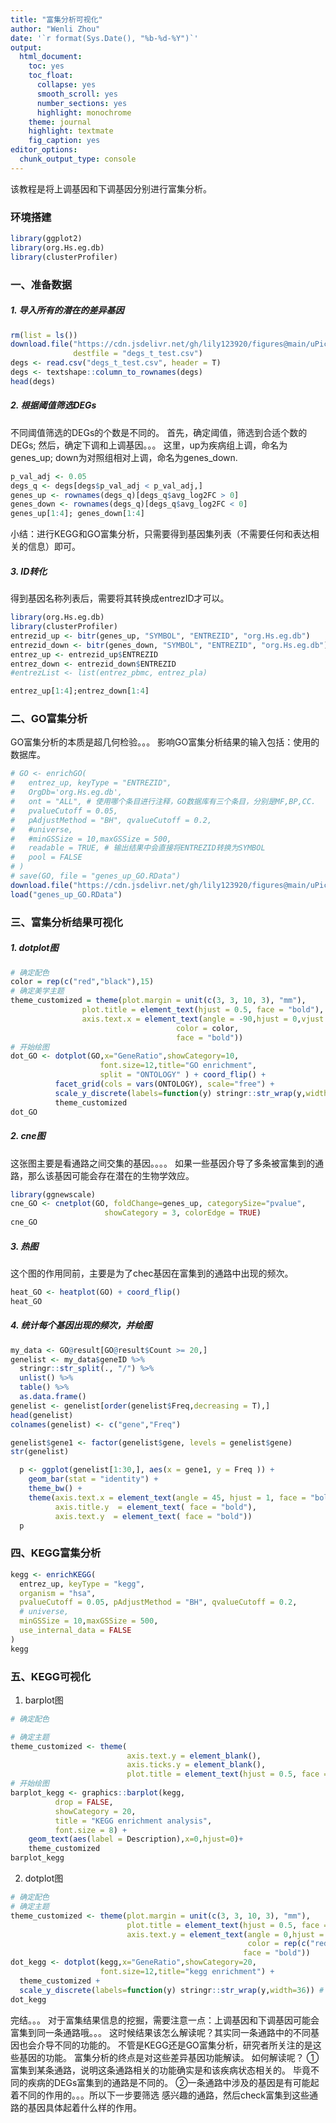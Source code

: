 ```yaml
---
title: "富集分析可视化"
author: "Wenli Zhou"
date: '`r format(Sys.Date(), "%b-%d-%Y")`'
output:  
  html_document: 
    toc: yes
    toc_float:
      collapse: yes
      smooth_scroll: yes
      number_sections: yes
      highlight: monochrome
    theme: journal
    highlight: textmate
    fig_caption: yes
editor_options:  
  chunk_output_type: console 
---
```


该教程是将上调基因和下调基因分别进行富集分析。 

### 环境搭建

```r
library(ggplot2)
library(org.Hs.eg.db)
library(clusterProfiler)
```

### 一、准备数据
##### 1. 导入所有的潜在的差异基因

```r
rm(list = ls())
download.file("https://cdn.jsdelivr.net/gh/lily123920/figures@main/uPic/degs_t_test%E7%9A%84%E5%89%AF%E6%9C%AC.csv",
              destfile = "degs_t_test.csv")
degs <- read.csv("degs_t_test.csv", header = T)
degs <- textshape::column_to_rownames(degs)
head(degs)
```

##### 2. 根据阈值筛选DEGs

不同阈值筛选的DEGs的个数是不同的。 首先，确定阈值，筛选到合适个数的DEGs;
然后，确定下调和上调基因。。。 这里，up为疾病组上调，命名为genes_up;
down为对照组相对上调，命名为genes_down.

```r
p_val_adj <- 0.05
degs_q <- degs[degs$p_val_adj < p_val_adj,]   
genes_up <- rownames(degs_q)[degs_q$avg_log2FC > 0] 
genes_down <- rownames(degs_q)[degs_q$avg_log2FC < 0] 
genes_up[1:4]; genes_down[1:4]
```

小结：进行KEGG和GO富集分析，只需要得到基因集列表（不需要任何和表达相关的信息）即可。

##### 3. ID转化

得到基因名称列表后，需要将其转换成entrezID才可以。

```r
library(org.Hs.eg.db)
library(clusterProfiler)
entrezid_up <- bitr(genes_up, "SYMBOL", "ENTREZID", "org.Hs.eg.db")
entrezid_down <- bitr(genes_down, "SYMBOL", "ENTREZID", "org.Hs.eg.db")
entrez_up <- entrezid_up$ENTREZID
entrez_down <- entrezid_down$ENTREZID
#entrezList <- list(entrez_pbmc, entrez_pla)
```
```r
entrez_up[1:4];entrez_down[1:4]
```

### 二、GO富集分析

GO富集分析的本质是超几何检验。。。
影响GO富集分析结果的输入包括：使用的数据库。

```r
# GO <- enrichGO(
#   entrez_up, keyType = "ENTREZID",
#   OrgDb='org.Hs.eg.db', 
#   ont = "ALL", # 使用哪个条目进行注释，GO数据库有三个条目，分别是MF,BP,CC.
#   pvalueCutoff = 0.05,
#   pAdjustMethod = "BH", qvalueCutoff = 0.2,
#   #universe,
#   #minGSSize = 10,maxGSSize = 500,
#   readable = TRUE, # 输出结果中会直接将ENTREZID转换为SYMBOL
#   pool = FALSE
# )
# save(GO, file = "genes_up_GO.RData")
download.file("https://cdn.jsdelivr.net/gh/lily123920/figures@main/uPic/genes_up_GO.RData", destfile = "genes_up_GO.RData")
load("genes_up_GO.RData")
```

### 三、富集分析结果可视化

##### 1. dotplot图

```r
# 确定配色
color = rep(c("red","black"),15)
# 确定美学主题
theme_customized = theme(plot.margin = unit(c(3, 3, 10, 3), "mm"),
                plot.title = element_text(hjust = 0.5, face = "bold"),
                axis.text.x = element_text(angle = -90,hjust = 0,vjust = 0.5,
                                     color = color,
                                     face = "bold"))
# 开始绘图
dot_GO <- dotplot(GO,x="GeneRatio",showCategory=10,
                    font.size=12,title="GO enrichment",
                    split = "ONTOLOGY" ) + coord_flip() +
          facet_grid(cols = vars(ONTOLOGY), scale="free") + 
          scale_y_discrete(labels=function(y) stringr::str_wrap(y,width=36)) +
          theme_customized
dot_GO
```

##### 2. cne图

这张图主要是看通路之间交集的基因。。。。
如果一些基因介导了多条被富集到的通路，那么该基因可能会存在潜在的生物学效应。

```r
library(ggnewscale)
cne_GO <- cnetplot(GO, foldChange=genes_up, categorySize="pvalue",
                     showCategory = 3, colorEdge = TRUE)
cne_GO
```

##### 3. 热图

这个图的作用同前，主要是为了chec基因在富集到的通路中出现的频次。

```r
heat_GO <- heatplot(GO) + coord_flip()
heat_GO
```

##### 4. 统计每个基因出现的频次，并绘图

```r
my_data <- GO@result[GO@result$Count >= 20,]
genelist <- my_data$geneID %>% 
  stringr::str_split(., "/") %>%
  unlist() %>%
  table() %>%
  as.data.frame() 
genelist <- genelist[order(genelist$Freq,decreasing = T),]
head(genelist)
colnames(genelist) <- c("gene","Freq")

genelist$gene1 <- factor(genelist$gene, levels = genelist$gene)
str(genelist)
```

```r
  p <- ggplot(genelist[1:30,], aes(x = gene1, y = Freq )) +
    geom_bar(stat = "identity") +
    theme_bw() +
    theme(axis.text.x = element_text(angle = 45, hjust = 1, face = "bold"),
          axis.title.y  = element_text( face = "bold"),
          axis.text.y  = element_text( face = "bold")) 
  p
```

### 四、KEGG富集分析

```r
kegg <- enrichKEGG(
  entrez_up, keyType = "kegg",
  organism = "hsa",
  pvalueCutoff = 0.05, pAdjustMethod = "BH", qvalueCutoff = 0.2,
  # universe,
  minGSSize = 10,maxGSSize = 500,
  use_internal_data = FALSE
)
kegg
```

### 五、KEGG可视化

1.  barplot图

```r
# 确定配色

# 确定主题
theme_customized <- theme(
                          axis.text.y = element_blank(),
                          axis.ticks.y = element_blank(),
                          plot.title = element_text(hjust = 0.5, face = "bold"))
# 开始绘图
barplot_kegg <- graphics::barplot(kegg, 
          drop = FALSE, 
          showCategory = 20, 
          title = "KEGG enrichment analysis",
          font.size = 8) + 
    geom_text(aes(label = Description),x=0,hjust=0)+
    theme_customized
barplot_kegg
```

2.  dotplot图

```r
# 确定配色
# 确定主题
theme_customized <- theme(plot.margin = unit(c(3, 3, 10, 3), "mm"),
                          plot.title = element_text(hjust = 0.5, face = "bold"),
                          axis.text.y = element_text(angle = 0,hjust = 0,vjust = 0,
                                                     color = rep(c("red","black"),15),
                                                    face = "bold"))
dot_kegg <- dotplot(kegg,x="GeneRatio",showCategory=20,
                    font.size=12,title="kegg enrichment") + 
  theme_customized + 
  scale_y_discrete(labels=function(y) stringr::str_wrap(y,width=36)) # 折叠纵坐标
dot_kegg
```

完结。。。
对于富集结果信息的挖掘，需要注意一点：上调基因和下调基因可能会富集到同一条通路哦。。。
这时候结果该怎么解读呢？其实同一条通路中的不同基因也会介导不同的功能的。
不管是KEGG还是GO富集分析，研究者所关注的是这些基因的功能。
富集分析的终点是对这些差异基因功能解读。 如何解读呢？
①富集到某条通路，说明这条通路相关的功能确实是和该疾病状态相关的。
毕竟不同的疾病的DEGs富集到的通路是不同的。
②一条通路中涉及的基因是有可能起着不同的作用的。。。所以下一步要筛选
感兴趣的通路，然后check富集到这些通路的基因具体起着什么样的作用。
